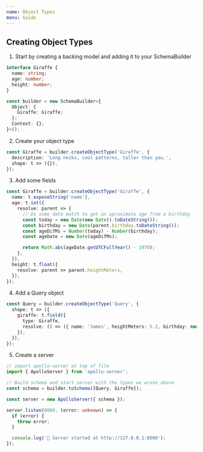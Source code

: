 ```yaml
---
name: Object Types
menu: Guide
---
```


## Creating Object Types

1. Start by creating a backing model and adding it to your SchemaBuilder

```typescript
interface Giraffe {
  name: string;
  age: number;
  height: number;
}

const builder = new SchemaBuilder<{
  Object: {
    Giraffe: Giraffe;
  };
  Context: {};
}>();
```

2. Create your object type

```typescript
const Giraffe = builder.createObjectType('Giraffe', {
  description: 'Long necks, cool patterns, taller than you.',
  shape: t => ({}),
});
```

3. Add some fields

```typescript
const Giraffe = builder.createObjectType('Giraffe', {
  name: t.exposeString('name'),
  age: t.int({
    resolve: parent => {
      // Do some date match to get an aproximate age from a birthday
      const today = new Date(new Date().toDateString());
      const birthday = new Date(parent.birthday.toDateString());
      const ageDifMs = Number(today) - Number(birthday);
      const ageDate = new Date(ageDifMs);

      return Math.abs(ageDate.getUTCFullYear() - 1970);
    },
  }),
  height: t.float({
    resolve: parent => parent.heightMeters,
  }),
});
```

4. Add a Query object

```typescript
const Query = builder.createObjectType('Query', {
  shape: t => ({
    giraffe: t.field({
      type: Giraffe,
      resolve: () => ({ name: 'James', heightMeters: 5.2, birthday: new Date(2012, 11, 12) }),
    }),
  }),
});
```

5. Create a server

```typescript
// import apollo-server at top of file
import { ApolloServer } from 'apollo-server';

// Build schema and start server with the types we wrote above
const schema = builder.toSchema([Query, Giraffe]);

const server = new ApolloServer({ schema });

server.listen(8000, (error: unknown) => {
  if (error) {
    throw error;
  }

  console.log('🚀 Server started at http://127.0.0.1:8000');
});
```
